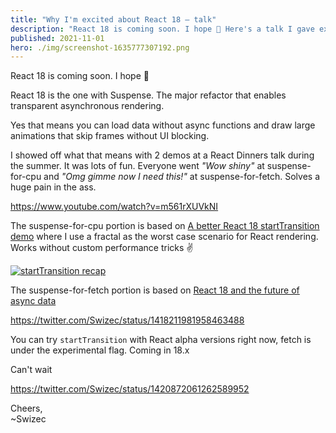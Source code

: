 ```yaml
---
title: "Why I'm excited about React 18 – talk"
description: "React 18 is coming soon. I hope 🤞 Here's a talk I gave exploring its implications and showing off demos with working code."
published: 2021-11-01
hero: ./img/screenshot-1635777307192.png
---
```


React 18 is coming soon. I hope 🤞

React 18 is the one with Suspense. The major refactor that enables transparent asynchronous rendering.

Yes that means you can load data without async functions and draw large animations that skip frames without UI blocking.

I showed off what that means with 2 demos at a React Dinners talk during the summer. It was lots of fun. Everyone went _"Wow shiny"_ at suspense-for-cpu and _"Omg gimme now I need this!"_ at suspense-for-fetch. Solves a huge pain in the ass.

https://www.youtube.com/watch?v=m561rXUVkNI

The suspense-for-cpu portion is based on [A better React 18 startTransition demo](https://swizec.com/blog/a-better-react-18-starttransition-demo/) where I use a fractal as the worst case scenario for React rendering. Works without custom performance tricks ✌️

[![startTransition recap](./img/startTransition-recapf7gbj6.gif)](https://swizec.com/blog/a-better-react-18-starttransition-demo/)

The suspense-for-fetch portion is based on [React 18 and the future of async data](https://swizec.com/blog/react-18-and-the-future-of-async-data/)

https://twitter.com/Swizec/status/1418211981958463488

You can try `startTransition` with React alpha versions right now, fetch is under the experimental flag. Coming in 18.x

Can't wait

https://twitter.com/Swizec/status/1420872061262589952

Cheers,<br/>
~Swizec
